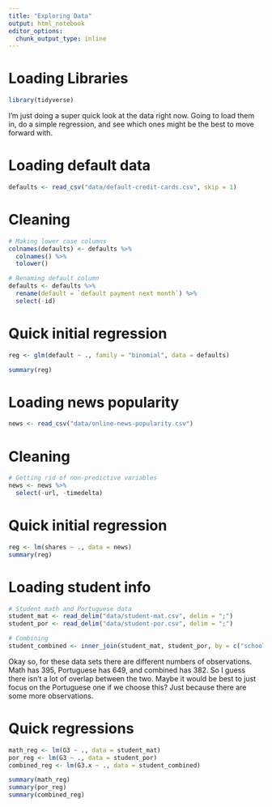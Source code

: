 ```yaml
---
title: "Exploring Data"
output: html_notebook
editor_options: 
  chunk_output_type: inline
---
```


# Loading Libraries
```r
library(tidyverse)
```

I'm just doing a super quick look at the data right now. Going to load them in, do a simple regression, and see which ones might be the best to move forward with.


# Loading default data
```r
defaults <- read_csv("data/default-credit-cards.csv", skip = 1)
```

# Cleaning
```r
# Making lower case columns
colnames(defaults) <- defaults %>% 
  colnames() %>% 
  tolower()

# Renaming default column
defaults <- defaults %>% 
  rename(default = `default payment next month`) %>% 
  select(-id)
```

# Quick initial regression
```r
reg <- glm(default ~ ., family = "binomial", data = defaults)

summary(reg)
```

# Loading news popularity
```r
news <- read_csv("data/online-news-popularity.csv")
```

# Cleaning
```r
# Getting rid of non-predictive variables
news <- news %>% 
  select(-url, -timedelta)
```

# Quick initial regression
```r
reg <- lm(shares ~ ., data = news)
summary(reg)
```

# Loading student info
```r
# Student math and Portuguese data
student_mat <- read_delim("data/student-mat.csv", delim = ";")
student_por <- read_delim("data/student-por.csv", delim = ";")

# Combining
student_combined <- inner_join(student_mat, student_por, by = c("school","sex","age","address","famsize","Pstatus","Medu","Fedu","Mjob","Fjob","reason","nursery","internet"))
```

Okay so, for these data sets there are different numbers of observations. Math has 395, Portuguese has 649, and combined has 382. So I guess there isn't a lot of overlap between the two. Maybe it would be best to just focus on the Portuguese one if we choose this? Just because there are some more observations.

# Quick regressions
```r
math_reg <- lm(G3 ~ ., data = student_mat)
por_reg <- lm(G3 ~ ., data = student_por)
combined_reg <- lm(G3.x ~ ., data = student_combined)

summary(math_reg)
summary(por_reg)
summary(combined_reg)
```